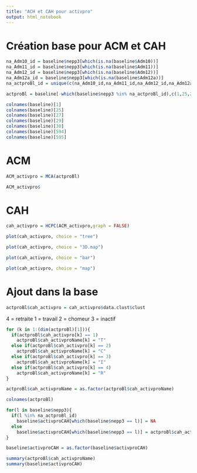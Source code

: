 ---
title: "ACH et CAH pour activpro"
output: html_notebook
---
# Création base pour ACM et CAH

```{r}
na_Adm10_id = baseline$nepp3[which(is.na(baseline$Adm10))]
na_Adm11_id = baseline$nepp3[which(is.na(baseline$Adm11))]
na_Adm12_id = baseline$nepp3[which(is.na(baseline$Adm12))]
na_Adm12a_id = baseline$nepp3[which(is.na(baseline$Adm12a))]
na_actproBl_id = unique(c(na_Adm10_id,na_Adm11_id,na_Adm12_id,na_Adm12a_id))
```

```{r}
actproBl = baseline[-which(baseline$nepp3 %in% na_actproBl_id),c(1,25,27,29,30,594,595) ]
```
```{r}
colnames(baseline)[1]
colnames(baseline)[25]
colnames(baseline)[27]
colnames(baseline)[29]
colnames(baseline)[30]
colnames(baseline)[594]
colnames(baseline)[595]
```


# ACM

```{r}
ACM_activpro = MCA(actproBl)
```

```{r}
ACM_activpro$
```

# CAH

```{r}
cah_activpro = HCPC(ACM_activpro,graph = FALSE)
```

```{r}
plot(cah_activpro, choice = "tree")
```
```{r}
plot(cah_activpro, choice = "3D.map")
```
```{r}
plot(cah_activpro, choice = "bar")
```
```{r}
plot(cah_activpro, choice = "map")
```
# Ajout dans la base

```{r}
actproBl$cah_activpro = cah_activpro$data.clust$clust
```

4 = retraite
1 = travail
2 = chomeur
3 = inactif

```{r}
for (k in 1:(dim(actproBl)[1])){
  if(actproBl$cah_activpro[k] == 1)
    actproBl$cah_activproName[k] = "T"
  else if(actproBl$cah_activpro[k] == 2)
    actproBl$cah_activproName[k] = "C"
  else if(actproBl$cah_activpro[k] == 3)
    actproBl$cah_activproName[k] = "I"
  else if(actproBl$cah_activpro[k] == 4)
    actproBl$cah_activproName[k] = "R"
}
```
```{r}
actproBl$cah_activproName = as.factor(actproBl$cah_activproName)
```

```{r}
colnames(actproBl)
```

```{r}
for(l in baseline$nepp3){
  if(l %in% na_actproBl_id)
    baseline$activproCAH[which(baseline$nepp3 == l)] = NA
  else
    baseline$activproCAH[which(baseline$nepp3 == l)] = actproBl$cah_activproName[which(actproBl$nepp3 == l)]
}
```

```{r}
baseline$activproCAH = as.factor(baseline$activproCAH)
```


```{r}
summary(actproBl$cah_activproName)
summary(baseline$activproCAH)
```


